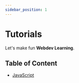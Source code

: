 ```yaml
---
sidebar_position: 1
---
```


# Tutorials

Let's make fun **Webdev Learning**.

## Table of Content

- [JavaScript](/docs/javascript)
